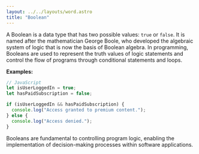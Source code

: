 ```yaml
---
layout: ../../layouts/word.astro
title: "Boolean"
---
```

A Boolean is a data type that has two possible values: `true` or `false`. It is named after the mathematician George Boole, who developed the algebraic system of logic that is now the basis of Boolean algebra. In programming, Booleans are used to represent the truth values of logic statements and control the flow of programs through conditional statements and loops.

**Examples:**

```javascript
// JavaScript
let isUserLoggedIn = true;
let hasPaidSubscription = false;

if (isUserLoggedIn && hasPaidSubscription) {
  console.log("Access granted to premium content.");
} else {
  console.log("Access denied.");
}
```
Booleans are fundamental to controlling program logic, enabling the implementation of decision-making processes within software applications.
